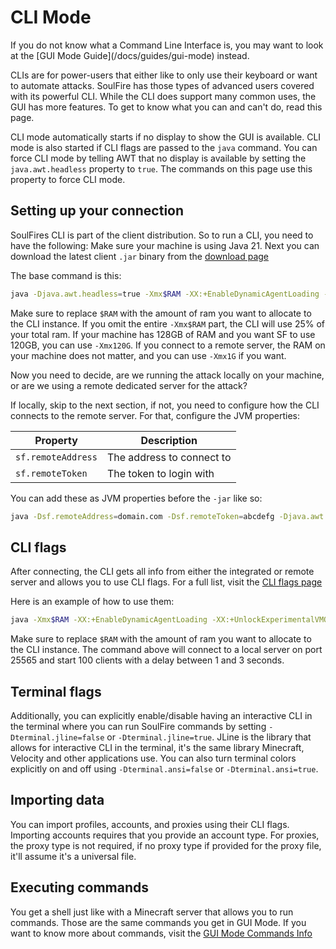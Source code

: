 
# CLI Mode

<Callout type="info" emoji="ℹ️">
    If you do not know what a Command Line Interface is, you may want to look at the [GUI Mode Guide](/docs/guides/gui-mode) instead.
</Callout>

CLIs are for power-users that either like to only use their keyboard or want to automate attacks.
SoulFire has those types of advanced users covered with its powerful CLI.
While the CLI does support many common uses, the GUI has more features.
To get to know what you can and can't do, read this page.

CLI mode automatically starts if no display to show the GUI is available.
CLI mode is also started if CLI flags are passed to the `java` command.
You can force CLI mode
by telling AWT that no display is available by setting the `java.awt.headless` property to `true`.
The commands on this page use this property to force CLI mode.

## Setting up your connection

SoulFires CLI is part of the client distribution. So to run a CLI, you need to have the following:
Make sure your machine is using Java 21.
Next you can download the latest client `.jar` binary from the [download page](/)

The base command is this:

```bash
java -Djava.awt.headless=true -Xmx$RAM -XX:+EnableDynamicAgentLoading -XX:+UnlockExperimentalVMOptions -XX:+UseZGC -XX:+ZGenerational -XX:+AlwaysActAsServerClassMachine -XX:+UseNUMA -XX:+UseFastUnorderedTimeStamps -XX:+UseVectorCmov -XX:+UseCriticalJavaThreadPriority -Dsf.flags.v1=true -jar SoulFireClient.jar
```

Make sure to replace `$RAM` with the amount of ram you want to allocate to the CLI instance.
If you omit the entire `-Xmx$RAM` part, the CLI will use 25% of your total ram.
If your machine has 128GB of RAM and you want SF to use 120GB, you can use `-Xmx120G`.
If you connect to a remote server, the RAM on your machine does not matter, and you can use `-Xmx1G` if you want.

Now you need to decide, are we running the attack locally on your machine, or are we using a remote dedicated server for the attack?

If locally, skip to the next section, if not, you need to configure how the CLI connects to the remote server.
For that, configure the JVM properties:

| Property           | Description               |
|--------------------|---------------------------|
| `sf.remoteAddress` | The address to connect to |
| `sf.remoteToken`   | The token to login with   |

You can add these as JVM properties before the `-jar` like so:

```bash
java -Dsf.remoteAddress=domain.com -Dsf.remoteToken=abcdefg -Djava.awt.headless=true -Xmx$RAM -XX:+EnableDynamicAgentLoading -XX:+UnlockExperimentalVMOptions -XX:+UseZGC -XX:+ZGenerational -XX:+AlwaysActAsServerClassMachine -XX:+UseNUMA -XX:+UseFastUnorderedTimeStamps -XX:+UseVectorCmov -XX:+UseCriticalJavaThreadPriority -Dsf.flags.v1=true -jar SoulFireClient.jar
```

## CLI flags

After connecting, the CLI gets all info from either the integrated or remote server and allows you to use CLI flags.
For a full list, visit the [CLI flags page](/docs/usage/cli-flags)

Here is an example of how to use them:

```bash
java -Xmx$RAM -XX:+EnableDynamicAgentLoading -XX:+UnlockExperimentalVMOptions -XX:+UseZGC -XX:+ZGenerational -XX:+AlwaysActAsServerClassMachine -XX:+UseNUMA -XX:+UseFastUnorderedTimeStamps -XX:+UseVectorCmov -XX:+UseCriticalJavaThreadPriority -Dsf.flags.v1=true -jar SoulFireClient.jar --address 127.0.0.1:25565 --amount 100 --protocol-version 1.20 --join-min-delay 1000 --join-max-delay 3000
```

Make sure to replace `$RAM` with the amount of ram you want to allocate to the CLI instance.
The command above will connect to a local server on port 25565
and start 100 clients with a delay between 1 and 3 seconds.

## Terminal flags

Additionally, you can explicitly enable/disable
having an interactive CLI in the terminal
where you can run SoulFire commands by setting `-Dterminal.jline=false` or `-Dterminal.jline=true`.
JLine is the library that allows for interactive CLI in the terminal,
it's the same library Minecraft, Velocity and other applications use.
You can also turn terminal colors explicitly on and off using `-Dterminal.ansi=false` or `-Dterminal.ansi=true`.

## Importing data

You can import profiles, accounts, and proxies using their CLI flags.
Importing accounts requires that you provide an account type.
For proxies, the proxy type is not required,
if no proxy type if provided for the proxy file, it'll assume it's a universal file.

## Executing commands

You get a shell just like with a Minecraft server
that allows you to run commands.
Those are the same commands you get in GUI Mode.
If you want to know more about commands, visit the [GUI Mode Commands Info](/docs/guides/gui-mode#commands)
